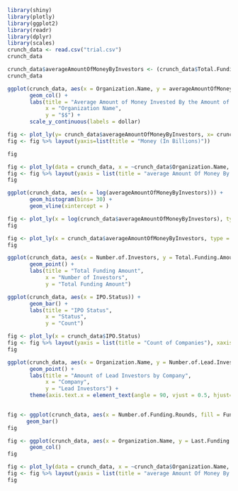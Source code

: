 ```r
library(shiny)
library(plotly)
library(ggplot2)
library(readr)
library(dplyr)
library(scales)
crunch_data <- read.csv("trial.csv")
crunch_data
```

```r
crunch_data$averageAmountOfMoneyByInvestors <- (crunch_data$Total.Funding.Amount.Currency..in.USD. / crunch_data$Number.of.Investors)
crunch_data
```

```r
ggplot(crunch_data, aes(x = Organization.Name, y = averageAmountOfMoneyByInvestors)) + 
       geom_col() +
       labs(title = "Average Amount of Money Invested By the Amount of Investors",
            x = "Organization Name",
            y = "$$") +
       scale_y_continuous(labels = dollar)
```
```r
fig <- plot_ly(y= crunch_data$averageAmountOfMoneyByInvestors, x= crunch_data$Organization.Name, type = "bar")
fig <- fig %>% layout(yaxis=list(title = "Money (In Billions)"))

fig
```

```r
fig <- plot_ly(data = crunch_data, x = ~crunch_data$Organization.Name, y = ~crunch_data$averageAmountOfMoneyByInvestors, text = ~paste("Last Funding Type:", Last.Funding.Type))
fig <- fig %>% layout(yaxis = list(title = "average Amount Of Money By Investors"), xaxis = list(title = 'Organization Name'))
fig
```


```r
ggplot(crunch_data, aes(x = log(averageAmountOfMoneyByInvestors))) +
       geom_histogram(bins= 30) +
       geom_vline(xintercept = )
```


```r
fig <- plot_ly(x = log(crunch_data$averageAmountOfMoneyByInvestors), type = "histogram")
fig
```
```r
fig <- plot_ly(x = crunch_data$averageAmountOfMoneyByInvestors, type = "histogram")
fig
```



```r
ggplot(crunch_data, aes(x = Number.of.Investors, y = Total.Funding.Amount)) + 
       geom_point() +
       labs(title = "Total Funding Amount",
            x = "Number of Investors",
            y = "Total Funding Amount")
```
```r
ggplot(crunch_data, aes(x = IPO.Status)) + 
       geom_bar() +
       labs(title = "IPO Status",
            x = "Status",
            y = "Count")
```
```r
fig <- plot_ly(x = crunch_data$IPO.Status)
fig <- fig %>% layout(yaxis = list(title = "Count of Companies"), xaxis = list(title = 'Company Status'))
fig
```

```r
ggplot(crunch_data, aes(x = Organization.Name, y = Number.of.Lead.Investors)) + 
       geom_point() +
       labs(title = "Amount of Lead Investors by Company",
            x = "Company",
            y = "Lead Investors") +
       theme(axis.text.x = element_text(angle = 90, vjust = 0.5, hjust=1))
       
```
```r
fig <- ggplot(crunch_data, aes(x = Number.of.Funding.Rounds, fill = Funding.Status)) + 
      geom_bar()
fig
```

```r
fig <- ggplot(crunch_data, aes(x = Organization.Name, y = Last.Funding.Amount.Currency..in.USD., fill = Last.Funding.Type)) + 
       geom_col()
fig
```
```r
fig <- plot_ly(data = crunch_data, x = ~crunch_data$Organization.Name, y = ~crunch_data$Last.Funding.Amount.Currency..in.USD., color = crunch_data$Last.Funding.Type)
fig <- fig %>% layout(yaxis = list(title = "average Amount Of Money By Investors"), xaxis = list(title = 'Organization Name'))
fig
```


